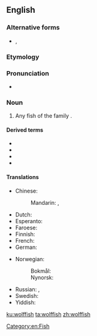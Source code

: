 {{also|wolfish|wolf-fish}}
==English==

===Alternative forms===
* {{l|en|wolf-fish}}, {{l|en|wolf fish}}

===Etymology===
{{compound|wolf|fish|lang=en}}

===Pronunciation===
* {{IPA|/ˈwʊlfːɪʃ/|lang=en}}

===Noun===
{{en-noun|es|wolffish}}

# Any fish of the family ''{{taxlink|Anarhichadidae|family|noshow=1}}''.

====Derived terms====
* {{vern|Atlantic wolffish}}
* {{vern|Bering wolffish}}
* {{vern|northern wolffish}}
* {{l|en|spotted wolffish}}

====Translations====
{{trans-top|fish}}
* Chinese:
*: Mandarin: {{t|cmn|狼魚|sc=Hani}}, {{t|cmn|狼鱼|tr=lángyú|sc=Hani}}
* Dutch: {{t+|nl|zeewolf|m}}
* Esperanto: {{t|eo|lupfiŝo}}
* Faroese: {{t|fo|steinbítur|m}}
* Finnish: {{t|fi|merikissa}}
* French: {{t|fr|poisson loup|m}}
* German: {{t|de|Seewolf|m}}
{{trans-mid}}
* Norwegian:
*: Bokmål: {{t|no|steinbit|m}}
*: Nynorsk: {{t|nn|steinbit|m}}
* Russian: {{t|ru|полоса́тая зуба́тка|f}}, {{t+|ru|зуба́тка|f}}
* Swedish: {{t|sv|havskattfisk|c}}
* Yiddish: {{t|yi|וואָלף־פֿיש|m|tr=volf-fish|sc=Hebr}}
{{trans-bottom}}

[[Category:en:Fish]]

[[ku:wolffish]]
[[ta:wolffish]]
[[zh:wolffish]]
